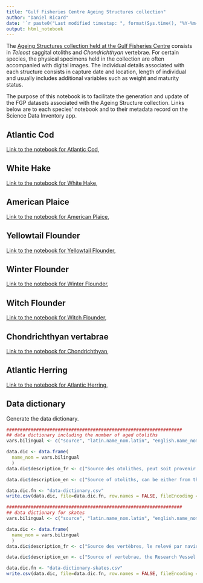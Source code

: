 ```yaml
---
title: "Gulf Fisheries Centre Ageing Structures collection"
author: "Daniel Ricard"
date: '`r paste0("Last modified timestap: ", format(Sys.time(), "%Y-%m-%d %H:%M:%S"))`'
output: html_notebook
---
```


The [Ageing Structures collection held at the Gulf Fisheries Centre](https://dmapps/en/inventory/resources/a7faa746-f39e-11ef-88e3-5d0a2a9fd0c5/) consists in *Teleost* saggital otoliths and *Chondrichthyan* vertebrae. For certain species, the physical specimens held in the collection are often accompanied with digital images. The individual details associated with each structure consists in capture date and location, length of individual and usually includes additional variables such as weight and maturity status.

The purpose of this notebook is to facilitate the generation and update of the FGP datasets associated with the Ageing Structure collection. Links below are to each species' notebook and to their metadata record on the Science Data Inventory app.

## Atlantic Cod

[Link to the notebook for Atlantic Cod](./Atlantic-Cod-otolith_notebook.nb.html),

## White Hake

[Link to the notebook for White Hake](./White-Hake-otolith_notebook.nb.html),

## American Plaice

[Link to the notebook for American Plaice](./American-Plaice-otolith_notebook.nb.html),

## Yellowtail Flounder

[Link to the notebook for Yellowtail Flounder](./Yellowtail-Flounder-otolith_notebook.nb.html),

## Winter Flounder

[Link to the notebook for Winter Flounder](./Winter-Flounder-otolith_notebook.nb.html),

## Witch Flounder

[Link to the notebook for Witch Flounder](./Witch-Flounder-otolith_notebook.nb.html),

## Chondrichthyan vertabrae

[Link to the notebook for Chondrichthyan](./Skates-otolith_notebook.nb.html),

## Atlantic Herring

[Link to the notebook for Atlantic Herring](./Atlantic-Herring-otolith_notebook.nb.html),

## Data dictionary
Generate the data dictionary.

```r
#################################################################
## data dictionary including the number of aged otoliths
vars.bilingual <- c("source", "latin.name_nom.latin", "english.name_nom.anglais", "french.name_nom.français", "year_année","month_mois","number.otoliths_nombre.otolithes","number.otoliths.aged_nombre.otolithes.agées")

data.dic <- data.frame(
  name_nom = vars.bilingual
  )
data.dic$description_fr <- c("Source des otolithes, peut soit provenir du relevé par navire de recherche dans la division 4T de l'OPANO (Research Vessel (RV-4T)), du relevé par navire de recherche dans les divisions 4RS de l'OPANO (Research Vessel (RV-4RS)), du relevé sentinelle de la division 4T de l'OPANO (SENT-4T),  d'échantillonnage des pêches commerciales (Commercial) ou d'observateurs en mer (Observateurs)", "Nom latin de l'espèce", "Nom anglais de l'espèce", "Nom français de l'espèce", "Année d'échantillonnage des otolithes", "Mois d'échantillonnage des otolithes", "Nombre d'otolithes dans la collection", "Nombre d'otolithes qui ont été agées")

data.dic$description_en <- c("Source of otoliths, can be either from the NAFO division 4T Research Vessel (RV-4T) survey, the NAFO divisions 4RS Research Vessel (RV-4RS) survey, the NAFO division 4T sentinel survey (SENT-4T), from commercial sampling (Commercial) or from at-sea observers (Observers)", "Latin name of the species", "English name of the species", "French name of the species", "Year when otoliths were collected", "Month when otolith were collected", "Number of otoliths in collection", "Number of otoliths that were aged")

data.dic.fn <- "data-dictionary.csv"
write.csv(data.dic, file=data.dic.fn, row.names = FALSE, fileEncoding = "UTF8")

#################################################################
## data dictionary for skates
vars.bilingual <- c("source", "latin.name_nom.latin", "english.name_nom.anglais", "french.name_nom.français", "year_année","month_mois","number.vertebrae_nombre.vertèbres")

data.dic <- data.frame(
  name_nom = vars.bilingual
  )
data.dic$description_fr <- c("Source des vertèbres, le relevé par navire de recherche (Research Vessel (RV))", "Nom latin de l'espèce", "Nom anglais de l'espèce", "Nom français de l'espèce", "Année d'échantillonnage des vertèbres", "Mois d'échantillonnage des vertèbres", "Nombre de vertèbres dans la collection")

data.dic$description_en <- c("Source of vertebrae, the Research Vessel (RV) survey", "Latin name of the species", "English name of the species", "French name of the species", "Year when vertebrae were collected", "Month when vertebrae were collected", "Number of vertebrae in collection")

data.dic.fn <- "data-dictionary-skates.csv"
write.csv(data.dic, file=data.dic.fn, row.names = FALSE, fileEncoding = "UTF8")

```
